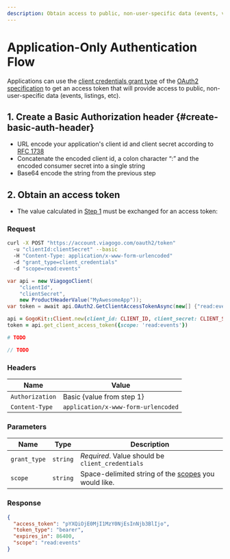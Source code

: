 ```yaml
---
description: Obtain access to public, non-user-specific data (events, venues, etc)
---
```


# Application-Only Authentication Flow


Applications can use the [client credentials grant type][clientcredentials] of
the [OAuth2 specification][oauth2] to get an access token that will provide
access to public, non-user-specific data (events, listings, etc).

[oauth2]: http://oauth.net/2/
[clientcredentials]: http://tools.ietf.org/html/rfc6749#section-1.3.4

## 1. Create a Basic Authorization header {#create-basic-auth-header}

[rfc1738]: http://www.ietf.org/rfc/rfc1738.txt

* URL encode your application's client id and client secret according to
[RFC 1738][rfc1738]
* Concatenate the encoded client id, a colon character “:” and the encoded
consumer secret into a single string
* Base64 encode the string from the previous step

## 2. Obtain an access token

* The value calculated in [Step 1](#create-basic-auth-header) must be
exchanged for an access token:

### Request

<Tabs>
  <TabItem value="curl" label="curl" default>

```bash
curl -X POST "https://account.viagogo.com/oauth2/token"
  -u "clientId:clientSecret" --basic
  -H "Content-Type: application/x-www-form-urlencoded"
  -d "grant_type=client_credentials"
  -d "scope=read:events"
```

  </TabItem>
  <TabItem value="csharp" label="C#">

```csharp
var api = new ViagogoClient(
    "clientId",
    "clientSecret",
    new ProductHeaderValue("MyAwesomeApp"));
var token = await api.OAuth2.GetClientAccessTokenAsync(new[] {"read:events"});
```

  </TabItem>
  <TabItem value="ruby" label="Ruby">

```ruby
api = GogoKit::Client.new(client_id: CLIENT_ID, client_secret: CLIENT_SECRET)
token = api.get_client_access_token({scope: 'read:events'})
```

  </TabItem>

  <TabItem value="python" label="Python">

```python
# TODO
```

  </TabItem>

  <TabItem value="php" label="PHP">

```php
// TODO
```

  </TabItem>
</Tabs>

### Headers

| **Name** | **Value** |
| -------- | --------- |
| `Authorization` | Basic {value from step 1} |
| `Content-Type` | `application/x-www-form-urlencoded` |

### Parameters

| **Name** | **Type** | **Description** |
| -------- | -------- | --------------- |
| `grant_type` | `string` | *Required*. Value should be `client_credentials` |
| `scope` | `string` | Space-delimited string of the [scopes](./scopes.md) you would like. |

### Response

```json
{
  "access_token": "pYXQiOjE0MjI1MzY0NjEsInNjb3BlIjo",
  "token_type": "bearer",
  "expires_in": 86400,
  "scope": "read:events"
}
```
